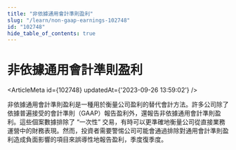 ```yaml
---
title: "非依據通用會計準則盈利"
slug: "/learn/non-gaap-earnings-102748"
id: "102748"
hide_table_of_contents: true
---
```



# 非依據通用會計準則盈利

<ArticleMeta id={102748} updatedAt={'2023-09-26 13:59:02'} />
<div className='border-solid border-b border-t-0 my-4 border-[var(--ifm-color-gray-300)]' />

非依據通用會計準則盈利是一種用於衡量公司盈利的替代會計方法。許多公司除了依據普遍接受的會計準則（GAAP）報告盈利外，還報告非依據通用會計準則盈利。這些個案數據排除了 “一次性” 交易，有時可以更準確地衡量公司從直接業務運營中的財務表現。然而，投資者需要警惕公司可能會通過排除對通用會計準則盈利造成負面影響的項目來誤導性地報告盈利，季度復季度。
